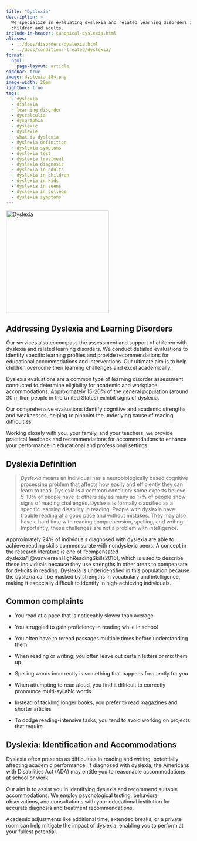 ```yaml
---
title: "Dyslexia"
description: >
  We specialize in evaluating dyslexia and related learning disorders in both
  children and adults.
include-in-header: canonical-dyslexia.html
aliases:
  - ../docs/disorders/dyslexia.html
  - ../docs/conditions-treated/dyslexia/
format:
  html:
    page-layout: article
sidebar: true
image: dyslexia-384.png
image-width: 20em
lightbox: true
tags:
  - dyslexia
  - dislexia
  - learning disorder
  - dyscalculia
  - dysgraphia
  - dyslexic
  - dyslexie
  - what is dyslexia
  - dyslexia definition
  - dyslexia symptoms
  - dyslexia test
  - dyslexia treatment
  - dyslexia diagnosis
  - dyslexia in adults
  - dyslexia in children
  - dyslexia in kids
  - dyslexia in teens
  - dyslexia in college
  - dyslexia symptoms
---
```


![](dyslexia-384.png "Dyslexia"){width=20em height=20em fig-alt="A brainworkup logo for dyslexia."}

## Addressing Dyslexia and Learning Disorders

Our services also encompass the assessment and support of children with dyslexia and related learning disorders. We conduct detailed evaluations to identify specific learning profiles and provide recommendations for educational accommodations and interventions. Our ultimate aim is to help children overcome their learning challenges and excel academically.

Dyslexia evaluations are a common type of learning disorder assessment conducted to determine eligibility for academic and workplace accommodations. Approximately 15-20% of the general population (around 30 million people in the United States) exhibit signs of dyslexia.

Our comprehensive evaluations identify cognitive and academic strengths and weaknesses, helping to pinpoint the underlying cause of reading difficulties.

Working closely with you, your family, and your teachers, we provide practical feedback and recommendations for accommodations to enhance your performance in educational and professional settings.

## Dyslexia Definition

> *Dyslexia* means an individual has a neurobiologically based cognitive processing problem that affects how easily and efficiently they can learn to read. Dyslexia is a common condition: some experts believe 5-10% of people have it; others say as many as 17% of people show signs of reading challenges. Dyslexia is formally classified as a specific learning disability in reading. People with dyslexia have trouble reading at a good pace and without mistakes. They may also have a hard time with reading comprehension, spelling, and writing. Importantly, these challenges are not a problem with intelligence.

Approximately 24% of individuals diagnosed with dyslexia are able to achieve reading skills commensurate with nondyslexic peers. A concept in the research literature is one of "compensated dyslexia"[@vanviersenHighReadingSkills2016], which is used to describe these individuals because they use strengths in other areas to compensate for deficits in reading. Dyslexia is underidentified in this population because the dyslexia can be masked by strengths in vocabulary and intelligence, making it especially difficult to identify in high-achieving individuals.

## Common complaints

- You read at a pace that is noticeably slower than average

- You struggled to gain proficiency in reading while in school

- You often have to reread passages multiple times before understanding them

- When reading or writing, you often leave out certain letters or mix them up

- Spelling words incorrectly is something that happens frequently for you

- When attempting to read aloud, you find it difficult to correctly pronounce multi-syllabic words

- Instead of tackling longer books, you prefer to read magazines and shorter articles

- To dodge reading-intensive tasks, you tend to avoid working on projects that require

## Dyslexia: Identification and Accommodations

Dyslexia often presents as difficulties in reading and writing, potentially affecting academic performance. If diagnosed with dyslexia, the Americans with Disabilities Act (ADA) may entitle you to reasonable accommodations at school or work.

Our aim is to assist you in identifying dyslexia and recommend suitable accommodations. We employ psychological testing, behavioral observations, and consultations with your educational institution for accurate diagnosis and treatment recommendations.

Academic adjustments like additional time, extended breaks, or a private room can help mitigate the impact of dyslexia, enabling you to perform at your fullest potential.

